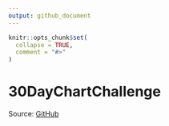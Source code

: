 ```yaml
---
output: github_document
---
```


<!-- README.md is generated from README.Rmd. Please edit that file -->

```r
knitr::opts_chunk$set(
  collapse = TRUE,
  comment = "#>"
)
```

# 30DayChartChallenge

<!-- badges: start -->
<!-- badges: end -->


Source: [GitHub](https://github.com/30DayChartChallenge/Edition2024)